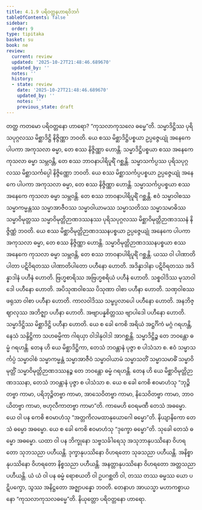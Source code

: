```yaml
---
title: 4.1.9 ပရိဝတ္တနဟာရဝိဘင်္ဂ
tableOfContents: false
sidebar:
  order: 9
type: tipitaka
basket: su
book: ne
review:
  current: review
  updated: '2025-10-27T21:48:46.689670'
  updated_by: ''
  notes: ''
  history:
  - state: review
    date: '2025-10-27T21:48:46.689670'
    updated_by: ''
    notes: ''
    previous_state: draft
---
```



<ReviewStatus review={frontmatter.review} showDetails={true} />

<HypothesisAnnotation frontmatter={frontmatter} />

<DynamicBreadcrumb />

<Division number="35" book="ne" e="ch" v="27" p="44">

<Paragraph number="273" book="ne">
တတ္ထ ကတမော ပရိဝတ္တနော ဟာရော? “ကုသလာကုသလေ ဓမ္မေ”တိ. သမ္မာဒိဋ္ဌိဿ ပုရိသပုဂ္ဂလဿ မိစ္ဆာဒိဋ္ဌိ နိဇ္ဇိဏ္ဏာ ဘဝတိ. ယေ စဿ မိစ္ဆာဒိဋ္ဌိပစ္စယာ ဥပ္ပဇ္ဇေယျုံ အနေကေ ပါပကာ အကုသလာ ဓမ္မာ, တေ စဿ နိဇ္ဇိဏ္ဏာ ဟောန္တိ. သမ္မာဒိဋ္ဌိပစ္စယာ စဿ အနေကေ ကုသလာ ဓမ္မာ သမ္ဘဝန္တိ, တေ စဿ ဘာဝနာပါရိပူရိံ ဂစ္ဆန္တိ. သမ္မာသင်္ကပ္ပဿ ပုရိသပုဂ္ဂလဿ မိစ္ဆာသင်္ကပ္ပေါ နိဇ္ဇိဏ္ဏော ဘဝတိ. ယေ စဿ မိစ္ဆာသင်္ကပ္ပပစ္စယာ ဥပ္ပဇ္ဇေယျုံ အနေကေ ပါပကာ အကုသလာ ဓမ္မာ, တေ စဿ နိဇ္ဇိဏ္ဏာ ဟောန္တိ. သမ္မာသင်္ကပ္ပပစ္စယာ စဿ အနေကေ ကုသလာ ဓမ္မာ သမ္ဘဝန္တိ. တေ စဿ ဘာဝနာပါရိပူရိံ ဂစ္ဆန္တိ. ဧဝံ သမ္မာဝါစဿ သမ္မာကမ္မန္တဿ သမ္မာအာဇီဝဿ သမ္မာဝါယာမဿ သမ္မာသတိဿ သမ္မာသမာဓိဿ သမ္မာဝိမုတ္တဿ သမ္မာဝိမုတ္တိဉာဏဒဿနဿ ပုရိသပုဂ္ဂလဿ မိစ္ဆာဝိမုတ္တိဉာဏဒဿနံ နိဇ္ဇိဏ္ဏံ ဘဝတိ. ယေ စဿ မိစ္ဆာဝိမုတ္တိဉာဏဒဿနပစ္စယာ ဥပ္ပဇ္ဇေယျုံ အနေကေ ပါပကာ အကုသလာ ဓမ္မာ, တေ စဿ နိဇ္ဇိဏ္ဏာ ဟောန္တိ. သမ္မာဝိမုတ္တိဉာဏဒဿနပစ္စယာ စဿ အနေကေ ကုသလာ ဓမ္မာ သမ္ဘဝန္တိ, တေ စဿ ဘာဝနာပါရိပူရိံ ဂစ္ဆန္တိ.
</Paragraph>

</Division>
<Division number="36" book="ne" e="ch" v="27" p="44">

<Paragraph number="274" book="ne">
ယဿ ဝါ ပါဏာတိပါတာ ပဋိဝိရတဿ ပါဏာတိပါတော ပဟီနော ဟောတိ. အဒိန္နာဒါနာ ပဋိဝိရတဿ အဒိန္နာဒါနံ ပဟီနံ ဟောတိ. ဗြဟ္မစာရိဿ အဗြဟ္မစရိယံ ပဟီနံ ဟောတိ. သစ္စဝါဒိဿ မုသာဝါဒေါ ပဟီနော ဟောတိ. အပိသုဏဝါစဿ ပိသုဏာ ဝါစာ ပဟီနာ ဟောတိ. သဏှဝါစဿ ဖရုသာ ဝါစာ ပဟီနာ ဟောတိ. ကာလဝါဒိဿ သမ္ဖပ္ပလာပေါ ပဟီနော ဟောတိ. အနဘိဇ္ဈာလုဿ အဘိဇ္ဈာ ပဟီနာ ဟောတိ. အဗျာပန္နစိတ္တဿ ဗျာပါဒေါ ပဟီနော ဟောတိ. သမ္မာဒိဋ္ဌိဿ မိစ္ဆာဒိဋ္ဌိ ပဟီနာ ဟောတိ.
</Paragraph>

<Paragraph number="275" book="ne">
ယေ စ ခေါ ကေစိ အရိယံ အဋ္ဌင်္ဂိကံ မဂ္ဂံ ဂရဟန္တိ, နေသံ သန္ဒိဋ္ဌိကာ သဟဓမ္မိကာ ဂါရယှာ ဝါဒါနုဝါဒါ အာဂစ္ဆန္တိ. သမ္မာဒိဋ္ဌိဉ္စ တေ ဘဝန္တော ဓမ္မံ ဂရဟန္တိ. တေန ဟိ ယေ မိစ္ဆာဒိဋ္ဌိကာ, တေသံ ဘဝန္တာနံ ပုဇ္ဇာ စ ပါသံသာ စ. ဧဝံ သမ္မာသင်္ကပ္ပံ သမ္မာဝါစံ သမ္မာကမ္မန္တံ သမ္မာအာဇီဝံ သမ္မာဝါယာမံ သမ္မာသတိံ သမ္မာသမာဓိံ သမ္မာဝိမုတ္တိံ သမ္မာဝိမုတ္တိဉာဏဒဿနဉ္စ တေ ဘဝန္တော ဓမ္မံ ဂရဟန္တိ. တေန ဟိ ယေ မိစ္ဆာဝိမုတ္တိဉာဏဒဿနာ, တေသံ ဘဝန္တာနံ ပုဇ္ဇာ စ ပါသံသာ စ.
</Paragraph>

<Paragraph number="276" book="ne">
ယေ စ ခေါ ကေစိ ဧဝမာဟံသု “ဘုဉ္ဇိတဗ္ဗာ ကာမာ, ပရိဘုဉ္ဇိတဗ္ဗာ ကာမာ, အာသေဝိတဗ္ဗာ ကာမာ, နိသေဝိတဗ္ဗာ ကာမာ, ဘာဝယိတဗ္ဗာ ကာမာ, ဗဟုလီကာတဗ္ဗာ ကာမာ”တိ. ကာမေဟိ ဝေရမဏီ တေသံ အဓမ္မော.
</Paragraph>

<Paragraph number="277" book="ne">
ယေ ဝါ ပန ကေစိ ဧဝမာဟံသု “အတ္တကိလမထာနုယောဂေါ ဓမ္မော”တိ. နိယျာနိကော တေသံ ဓမ္မော အဓမ္မော. ယေ စ ခေါ ကေစိ ဧဝမာဟံသု “ဒုက္ခော ဓမ္မော”တိ. သုခေါ တေသံ ဓမ္မော အဓမ္မော. ယထာ ဝါ ပန ဘိက္ခုနော သဗ္ဗသင်္ခါရေသု အသုဘာနုပဿိနော ဝိဟရတော သုဘသညာ ပဟီယန္တိ. ဒုက္ခာနုပဿိနော ဝိဟရတော သုခသညာ ပဟီယန္တိ. အနိစ္စာနုပဿိနော ဝိဟရတော နိစ္စသညာ ပဟီယန္တိ. အနတ္တာနုပဿိနော ဝိဟရတော အတ္တသညာ ပဟီယန္တိ. ယံ ယံ ဝါ ပန ဓမ္မံ ရောစယတိ ဝါ ဥပဂစ္ဆတိ ဝါ, တဿ တဿ ဓမ္မဿ ယော ပဋိပက္ခော, သွဿ အနိဋ္ဌတော အဇ္ဈာပန္နော ဘဝတိ. တေနာဟ အာယသ္မာ မဟာကစ္စာယနော “ကုသလာကုသလဓမ္မေ”တိ.

</Paragraph>
</Division>

<Paragraph number="278" type="center" book="ne">
နိယုတ္တော ပရိဝတ္တနော ဟာရော.
</Paragraph>